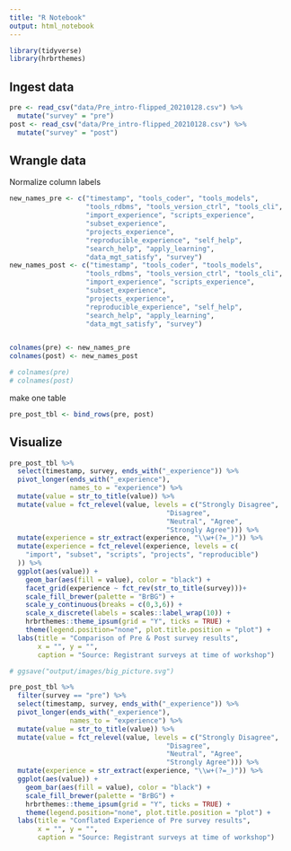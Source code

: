 ```yaml
---
title: "R Notebook"
output: html_notebook
---
```


```r
library(tidyverse)
library(hrbrthemes)
```

## Ingest data

```r
pre <- read_csv("data/Pre_intro-flipped_20210128.csv") %>%
  mutate("survey" = "pre")
post <- read_csv("data/Pre_intro-flipped_20210128.csv") %>% 
  mutate("survey" = "post")
```

## Wrangle data

Normalize column labels

```r
new_names_pre <- c("timestamp", "tools_coder", "tools_models", 
                   "tools_rdbms", "tools_version_ctrl", "tools_cli", 
                   "import_experience", "scripts_experience", 
                   "subset_experience",
                   "projects_experience", 
                   "reproducible_experience", "self_help",
                   "search_help", "apply_learning",
                   "data_mgt_satisfy", "survey")
new_names_post <- c("timestamp", "tools_coder", "tools_models", 
                   "tools_rdbms", "tools_version_ctrl", "tools_cli", 
                   "import_experience", "scripts_experience", 
                   "subset_experience",
                   "projects_experience", 
                   "reproducible_experience", "self_help",
                   "search_help", "apply_learning",
                   "data_mgt_satisfy", "survey")


colnames(pre) <- new_names_pre
colnames(post) <- new_names_post

# colnames(pre)
# colnames(post)
```

make one table

```r
pre_post_tbl <- bind_rows(pre, post)
```

## Visualize

```r
pre_post_tbl %>% 
  select(timestamp, survey, ends_with("_experience")) %>% 
  pivot_longer(ends_with("_experience"),
               names_to = "experience") %>% 
  mutate(value = str_to_title(value)) %>% 
  mutate(value = fct_relevel(value, levels = c("Strongly Disagree",
                                       "Disagree",
                                       "Neutral", "Agree", 
                                       "Strongly Agree"))) %>% 
  mutate(experience = str_extract(experience, "\\w+(?=_)")) %>% 
  mutate(experience = fct_relevel(experience, levels = c(
    "import", "subset", "scripts", "projects", "reproducible")
  )) %>% 
  ggplot(aes(value)) +
    geom_bar(aes(fill = value), color = "black") +
    facet_grid(experience ~ fct_rev(str_to_title(survey)))+ 
    scale_fill_brewer(palette = "BrBG") + 
    scale_y_continuous(breaks = c(0,3,6)) +
    scale_x_discrete(labels = scales::label_wrap(10)) +
    hrbrthemes::theme_ipsum(grid = "Y", ticks = TRUE) +
    theme(legend.position="none", plot.title.position = "plot") +
  labs(title = "Comparison of Pre & Post survey results",
       x = "", y = "",
       caption = "Source: Registrant surveys at time of workshop")

# ggsave("output/images/big_picture.svg")
```


```r
pre_post_tbl %>% 
  filter(survey == "pre") %>% 
  select(timestamp, survey, ends_with("_experience")) %>% 
  pivot_longer(ends_with("_experience"),
               names_to = "experience") %>% 
  mutate(value = str_to_title(value)) %>% 
  mutate(value = fct_relevel(value, levels = c("Strongly Disagree",
                                       "Disagree",
                                       "Neutral", "Agree", 
                                       "Strongly Agree"))) %>% 
  mutate(experience = str_extract(experience, "\\w+(?=_)")) %>% 
  ggplot(aes(value)) +
    geom_bar(aes(fill = value), color = "black") +
    scale_fill_brewer(palette = "BrBG") + 
    hrbrthemes::theme_ipsum(grid = "Y", ticks = TRUE) +
    theme(legend.position="none", plot.title.position = "plot") +
  labs(title = "Conflated Experience of Pre survey results",
       x = "", y = "",
       caption = "Source: Registrant surveys at time of workshop")
```


